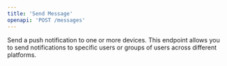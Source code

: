 ```yaml
---
title: 'Send Message'
openapi: 'POST /messages'
---
```


Send a push notification to one or more devices. This endpoint allows you to send notifications to specific users or groups of users across different platforms. 